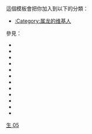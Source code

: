 {{Userbox-2
|border-c=#ccac00
|border-s=1
|id1-c=#ccac00
|id1-s=15
|id1=龍
|id1-fc=#514400
|id2-c=#ccac00
|id2=[[File:Emoji u1f409.svg|40px|alt=]]
|info-c=#eadd99
|info-s=10
|info=这个用户属'''[[龙]]'''。
}}
<includeonly>[[Category:属龙的维基人|{{PAGENAME}}]]</includeonly>
<noinclude>
<p style="clear: both; padding-top: 2em">
這個模板會把你加入到以下的分類：
*[[:Category:属龙的维基人]]

參見：
*{{tl|User 生肖：鼠}}
*{{tl|User 生肖：牛}}
*{{tl|User 生肖：虎}}
*{{tl|User 生肖：兔}}
*{{tl|User 生肖：龙}}
*{{tl|User 生肖：蛇}}
*{{tl|User 生肖：马}}
*{{tl|User 生肖：羊}}
*{{tl|User 生肖：猴}}
*{{tl|User 生肖：鸡}}
*{{tl|User 生肖：狗}}
*{{tl|User 生肖：猪}}
</p>

[[Category:星座生肖用戶框模板|生 05]]
</noinclude>